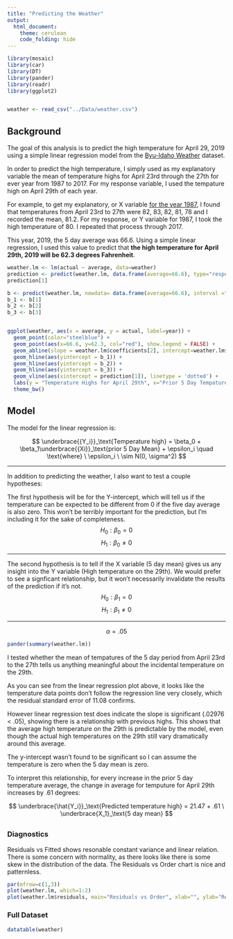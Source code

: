```yaml
---
title: "Predicting the Weather"
output: 
  html_document:
    theme: cerulean
    code_folding: hide
---
```


```r
library(mosaic)
library(car)
library(DT)
library(pander)
library(readr)
library(ggplot2)


weather <- read_csv("../Data/weather.csv")
```
## Background

The goal of this analysis is to predict the high temperature for April 29, 2019 using a simple linear regression model from the [Byu-Idaho Weather](http://web.byui.edu/Weather/Data/20178/4) dataset.

In order to predict the high temperature, I simply used as my explanatory variable the mean of temperature highs for April 23rd through the 27th for ever year from 1987 to 2017. For my response variable, I used the tempature high on April 29th of each year.

For example, to get my explanatory, or X variable [for the year 1987](http://web.byui.edu/Weather/Data/1987/4), I found that temperatures from April 23rd to 27th were 82, 83, 82, 81, 78 and I recorded the mean, 81.2. For my response, or Y variable for 1987, I took the high temperature of 80. I repeated that process through 2017.

This year, 2019, the 5 day average was 66.6. Using a simple linear regression, I used this value to predict that <b>the high temperature for April 29th, 2019 will be 62.3 degrees Fahrenheit</b>. 

```r
weather.lm <- lm(actual ~ average, data=weather)
prediction <- predict(weather.lm, data.frame(average=66.6), type="response")
prediction[1]
```

```r
b <- predict(weather.lm, newdata= data.frame(average=66.6), interval ="prediction")
b_1 <- b[1]
b_2 <- b[2]
b_3 <- b[3]


ggplot(weather, aes(x = average, y = actual, label=year)) +
  geom_point(color="steelblue") +
  geom_point(aes(x=66.6, y=62.3, col="red"), show.legend = FALSE) +
  geom_abline(slope = weather.lm$coefficients[2], intercept=weather.lm$coefficients[1], color="gray") +
  geom_hline(aes(yintercept = b_1)) +
  geom_hline(aes(yintercept = b_2)) +
  geom_hline(aes(yintercept = b_3)) +
  geom_vline(aes(xintercept = prediction[1]), linetype = 'dotted') +
  labs(y = "Temperature Highs for April 29th", x="Prior 5 Day Tempature Average", title = "Predicted temperature for April 29, 2019 is 62.3 degrees (shown in red)") +
  theme_bw()

```

## Model

The model for the linear regression is:

$$
\underbrace{{Y_i}}_\text{Temperature high} = \beta_0 + \beta_1\underbrace{{Xi}}_\text{prior 5 Day Mean} + \epsilon_i \quad \text{where} \ \epsilon_i \ \sim N(0, \sigma^2)
$$
<hr>

In addition to predicting the weather, I also want to test a couple hypotheses:

The first hypothesis will be for the Y-intercept, which will tell us if the temperature can be expected to be different from 0 if the five day average is also zero. This won't be terribly important for the prediction, but I'm including it for the sake of completeness.
$$
   H_0 : \beta_0 = 0
$$
$$
  H_1 : \beta_0 \not= 0
$$
<hr>
The second hypothesis is to tell if the X variable (5 day mean) gives us any insight into the Y variable (High temperature on the 29th). We would prefer to see a signficant relationship, but it won't necessarily invalidate the results of the prediction if it's not. 
$$
   H_0 : \beta_1 = 0
$$
$$
  H_1 : \beta_1 \not= 0
$$
<hr>
$$
\alpha = .05
$$

```r

pander(summary(weather.lm))
```

I tested whether the mean of tempatures of the 5 day period from April 23rd to the 27th tells us anything meaningful about the incidental temperature on the 29th.

As you can see from the linear regression plot above, it looks like the temperature data points don't follow the regression line very closely, which the residual standard error of 11.08 confirms.

However linear regression test does indicate the slope is significant (.02976 < .05), showing there is a relationship with previous highs. This shows that the average high temperature on the 29th is predictable by the model, even though the actual high temperatures on the 29th still vary dramatically around this average.

The y-intercept wasn't found to be significant so I can assume the temperature is zero when the 5 day mean is zero.

To interpret this relationship, for every increase in the prior 5 day temperature average, the change in average for temputure for April 29th increases by .61 degrees:

$$
  \underbrace{\hat{Y_i}}_\text{Predicted temperature high} = 21.47 + .61 \ \underbrace{X_1}_\text{5 day mean}
$$

## {.tabset}

### Diagnostics

Residuals vs Fitted shows resonable constant variance and linear relation. There is some concern with normality, as there looks like there is some skew in the distribution of the data. The Residuals vs Order chart is nice and patternless.

```r
par(mfrow=c(1,3))
plot(weather.lm, which=1:2)
plot(weather.lm$residuals, main="Residuals vs Order", xlab="", ylab="Residuals")
```

### Full Dataset

```r
datatable(weather)
```


